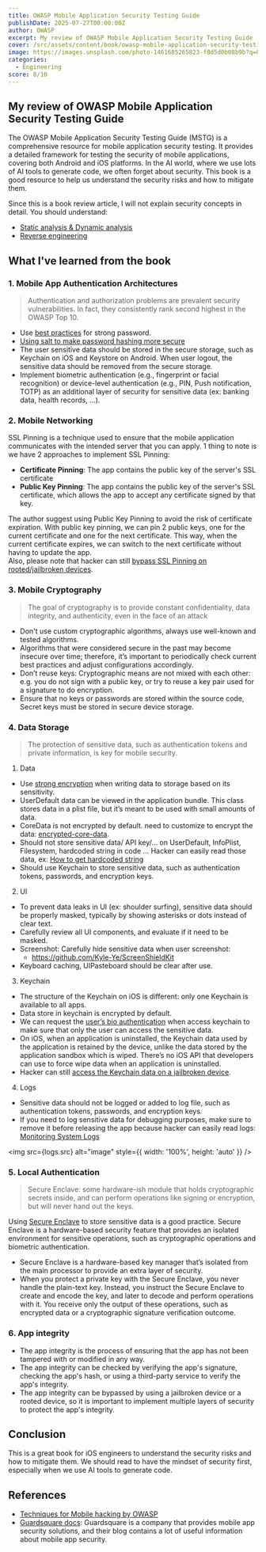 ```yaml
---
title: OWASP Mobile Application Security Testing Guide
publishDate: 2025-07-27T00:00:00Z
author: OWASP
excerpt: My review of OWASP Mobile Application Security Testing Guide
cover: /src/assets/content/book/owasp-mobile-application-security-testing-guide/mastg_cover.png
image: https://images.unsplash.com/photo-1461685265823-f8d5d0b08b9b?q=80&w=1470&auto=format&fit=crop&ixlib=rb-4.1.0&ixid=M3wxMjA3fDB8MHxwaG90by1wYWdlfHx8fGVufDB8fHx8fA%3D%3D
categories: 
  - Engineering
score: 8/10
---
```



## My review of OWASP Mobile Application Security Testing Guide

The OWASP Mobile Application Security Testing Guide (MSTG) is a comprehensive resource for mobile application security testing. It provides a detailed framework for testing the security of mobile applications, covering both Android and iOS platforms.
In the AI world, where we use lots of AI tools to generate code, we often forget about security. This book is a good resource to help us understand the security risks and how to mitigate them.

Since this is a book review article, I will not explain security concepts in detail. You should understand:
- [Static analysis & Dynamic analysis](https://www.guardsquare.com/blog/addressing-static-and-dynamic-attacks)
- [Reverse engineering](https://www.guardsquare.com/blog/protect-ios-apps-against-reverse-engineering)

## What I've learned from the book

### 1. Mobile App Authentication Architectures

> Authentication and authorization problems are prevalent security vulnerabilities. In fact, they consistently rank second highest in the OWASP Top 10.

- Use [best practices](https://github.com/OWASP/CheatSheetSeries/blob/master/cheatsheets/Authentication_Cheat_Sheet.md#implement-proper-password-strength-controls) for strong password.
- [Using salt to make password hashing more secure](https://auth0.com/blog/adding-salt-to-hashing-a-better-way-to-store-passwords/)
- The user sensitive data should be stored in the secure storage, such as Keychain on iOS and Keystore on Android. When user logout, the sensitive data should be removed from the secure storage.
- Implement biometric authentication (e.g., fingerprint or facial recognition) or device-level authentication (e.g., PIN, Push notification, TOTP) as an additional layer of security for sensitive data (ex: banking data, health records, ...).

### 2. Mobile Networking

SSL Pinning is a technique used to ensure that the mobile application communicates with the intended server that you can apply. 1 thing to note is we have 2 approaches to implement SSL Pinning:
- **Certificate Pinning**: The app contains the public key of the server's SSL certificate
- **Public Key Pinning**: The app contains the public key of the server's SSL certificate, which allows the app to accept any certificate signed by that key.

The author suggest using Public Key Pinning to avoid the risk of certificate expiration. With public key pinning, we can pin 2 public keys, one for the current certificate and one for the next certificate. This way, when the current certificate expires, we can switch to the next certificate without having to update the app.    
Also, please note that hacker can still [bypass SSL Pinning on rooted/jailbroken devices](https://mas.owasp.org/MASTG/techniques/ios/MASTG-TECH-0064/).

### 3. Mobile Cryptography

> The goal of cryptography is to provide constant confidentiality, data integrity, and authenticity, even in the face of an attack

- Don't use custom cryptographic algorithms, always use well-known and tested algorithms.
- Algorithms that were considered secure in the past may become insecure over time; therefore, it’s important to periodically check current best practices and adjust configurations accordingly.
- Don’t reuse keys: Cryptographic means are not mixed with each other: e.g. you do not sign with a public key, or try to reuse a key pair used for a signature to do encryption.
- Ensure that no keys or passwords are stored within the source code, Secret keys must be stored in secure device storage.

### 4. Data Storage

> The protection of sensitive data, such as authentication tokens and private information, is key for mobile security.

1. Data

- Use [strong encryption](https://developer.apple.com/documentation/uikit/encrypting-your-app-s-files) when writing data to storage based on its sensitivity.
- UserDefault data can be viewed in the application bundle. This class stores data in a plist file, but it’s meant to be used with small amounts of data.
- CoreData is not encrypted by default. need to customize to encrypt the data: [encrypted-core-data](https://github.com/evgenyneu/encrypted-core-data).
- Should not store sensitive data/ API key/… on UserDefault, InfoPlist, Filesystem, hardcoded string in code … Hacker can easily read those data, ex: [How to get hardcoded string](https://mas.owasp.org/MASTG/techniques/ios/MASTG-TECH-0071/)
- Should use Keychain to store sensitive data, such as authentication tokens, passwords, and encryption keys. 

2. UI

- To prevent data leaks in UI (ex: shoulder surfing), sensitive data should be properly masked, typically by showing asterisks or dots instead of clear text.
- Carefully review all UI components, and evaluate if it need to be masked.
- Screenshot: Carefully hide sensitive data when user screenshot:
    - https://github.com/Kyle-Ye/ScreenShieldKit
- Keyboard caching, UIPasteboard should be clear after use.

3. Keychain

- The structure of the Keychain on iOS is different: only one Keychain is available to all apps.
- Data store in keychain is encrypted by default.
- We can request the [user’s bio authentication](https://developer.apple.com/documentation/security/restricting-keychain-item-accessibility#Demand-user-presence) when access keychain to make sure that only the user can access the sensitive data.
- On iOS, when an application is uninstalled, the Keychain data used by the application is retained by the device, unlike the data stored by the application sandbox which is wiped. There’s no iOS API that developers can use to force wipe data when an application is uninstalled.
- Hacker can still [access the Keychain data on a jailbroken device](https://mas.owasp.org/MASTG/techniques/ios/MASTG-TECH-0061/#keychain-dumper-jailbroken).

4. Logs

- Sensitive data should not be logged or added to log file, such as authentication tokens, passwords, and encryption keys.
- If you need to log sensitive data for debugging purposes, make sure to remove it before releasing the app because hacker can easily read logs: [Monitoring System Logs](https://mas.owasp.org/MASTG/techniques/ios/MASTG-TECH-0060/)

 <img src={logs.src} alt="image" style={{ width: '100%', height: 'auto' }} />

### 5. Local Authentication

> Secure Enclave: some hardware-ish module that holds cryptographic secrets inside, and can perform operations like signing or encryption, but will never hand out the keys.

Using [Secure Enclave](https://developer.apple.com/documentation/security/protecting-keys-with-the-secure-enclave) to store sensitive data is a good practice. Secure Enclave is a hardware-based security feature that provides an isolated environment for sensitive operations, such as cryptographic operations and biometric authentication.

- Secure Enclave is a hardware-based key manager that’s isolated from the main processor to provide an extra layer of security.
- When you protect a private key with the Secure Enclave, you never handle the plain-text key. Instead, you instruct the Secure Enclave to create and encode the key, and later to decode and perform operations with it. You receive only the output of these operations, such as encrypted data or a cryptographic signature verification outcome.

### 6. App integrity

- The app integrity is the process of ensuring that the app has not been tampered with or modified in any way. 
- The app integrity can be checked by verifying the app's signature, checking the app's hash, or using a third-party service to verify the app's integrity.
- The app integrity can be bypassed by using a jailbroken device or a rooted device, so it is important to implement multiple layers of security to protect the app's integrity.    

## Conclusion

This is a great book for iOS engineers to understand the security risks and how to mitigate them. We should read to have the mindset of security first, especially when we use AI tools to generate code.

## References

- [Techniques for Mobile hacking by OWASP](https://mas.owasp.org/MASTG/techniques/)
- [Guardsquare docs](https://www.guardsquare.com/blog/common-mobile-app-security-myths): Guardsquare is a company that provides mobile app security solutions, and their blog contains a lot of useful information about mobile app security.